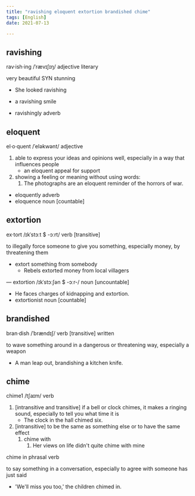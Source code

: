 ```yaml
---
title: "ravishing eloquent extortion brandished chime"
tags: [English]
date: 2021-07-13

---
```


## ravishing

rav·ish·ing /ˈrævɪʃɪŋ/ adjective literary

very beautiful SYN stunning

- She looked ravishing
- a ravishing smile

- ravishingly adverb

## eloquent

el·o·quent /ˈeləkwənt/ adjective

1. able to express your ideas and opinions well, especially in a way that
   influences people
   - an eloquent appeal for support
2. showing a feeling or meaning without using words:
   1. The photographs are an eloquent reminder of the horrors of war.

- eloquently adverb
- eloquence noun [countable]

## extortion

ex·tort /ɪkˈstɔːt $ -ɔːrt/ verb [transitive]

to illegally force someone to give you something, especially money, by
threatening them

- extort something from somebody
  - Rebels extorted money from local villagers

— extortion /ɪkˈstɔːʃən $ -ɔːr-/ noun [uncountable]

- He faces charges of kidnapping and extortion.
- extortionist noun [countable]

## brandished

bran·dish /ˈbrændɪʃ/ verb [transitive] written

to wave something around in a dangerous or threatening way, especially a weapon

- A man leap out, brandishing a kitchen knife.

## chime

chime1 /tʃaɪm/ verb

1. [intransitive and transitive] if a bell or clock chimes, it makes a ringing
   sound, especially to tell you what time it is
   - The clock in the hall chimed six.
2. [intransitive] to be the same as something else or to have the same effect
   1. chime with
      1. Her views on life didn't quite chime with mine

chime in phrasal verb

to say something in a conversation, especially to agree with someone has just
said

- 'We'll miss you too,' the children chimed in.
